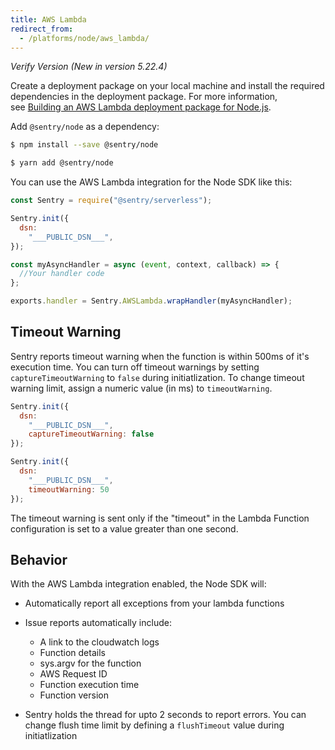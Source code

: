 ```yaml
---
title: AWS Lambda
redirect_from:
  - /platforms/node/aws_lambda/
---
```


*Verify Version*
_(New in version 5.22.4)_

Create a deployment package on your local machine and install the required dependencies in the deployment package. For more information, see [Building an AWS Lambda deployment package for Node.js](https://aws.amazon.com/premiumsupport/knowledge-center/lambda-deployment-package-nodejs/).

Add `@sentry/node` as a dependency:

```bash {tabTitle:npm}
$ npm install --save @sentry/node
```

```bash {tabTitle:Yarn}
$ yarn add @sentry/node
```

You can use the AWS Lambda integration for the Node SDK like this:

```javascript
const Sentry = require("@sentry/serverless");

Sentry.init({
  dsn:
    "___PUBLIC_DSN___",
});

const myAsyncHandler = async (event, context, callback) => {
  //Your handler code
};

exports.handler = Sentry.AWSLambda.wrapHandler(myAsyncHandler);
```

<!-- TODO-ADD-VERIFICATION-EXAMPLE -->

## Timeout Warning

Sentry reports timeout warning when the function is within 500ms of it's execution time. You can turn off timeout warnings by setting `captureTimeoutWarning` to `false` during initiatlization. To change timeout warning limit, assign a numeric value (in ms) to `timeoutWarning`.

```javascript {tabTitle:captumeTimeoutWarning}
Sentry.init({
  dsn:
    "___PUBLIC_DSN___",
    captureTimeoutWarning: false
});
```

```javascript {tabTitle:timeoutWarning}
Sentry.init({
  dsn:
    "___PUBLIC_DSN___",
    timeoutWarning: 50
});
```

The timeout warning is sent only if the "timeout" in the Lambda Function configuration is set to a value greater than one second.


## Behavior

With the AWS Lambda integration enabled, the Node SDK will:

- Automatically report all exceptions from your lambda functions
- Issue reports automatically include:

  - A link to the cloudwatch logs
  - Function details
  - sys.argv for the function
  - AWS Request ID
  - Function execution time
  - Function version

- Sentry holds the thread for upto 2 seconds to report errors. You can change flush time limit by defining a `flushTimeout` value during initiatlization
